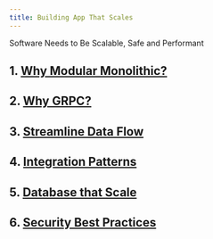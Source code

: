 ```yaml
---
title: Building App That Scales
---
```

<Note>Software Needs to Be Scalable, Safe and Performant</Note>

## 1. [Why Modular Monolithic?](./architectural-pattern)
## 2. [Why GRPC?](./grpc)
## 3. [Streamline Data Flow](./data-flow)
## 4. [Integration Patterns](./integration-pattern)
## 5. [Database that Scale](./state-management)
## 6. [Security Best Practices](./security)
